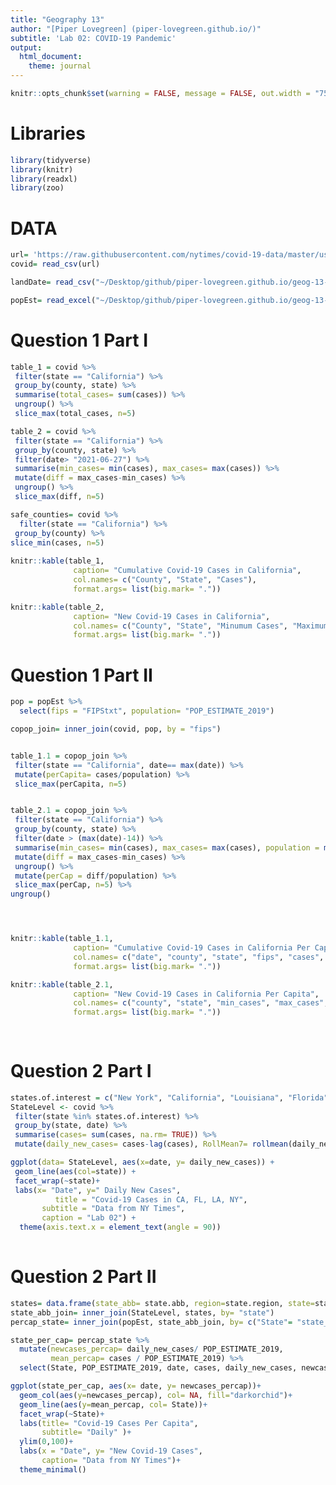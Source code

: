 ```yaml
---
title: "Geography 13"
author: "[Piper Lovegreen] (piper-lovegreen.github.io/)"
subtitle: 'Lab 02: COVID-19 Pandemic'
output:
  html_document:
    theme: journal
---
```

```r
knitr::opts_chunk$set(warning = FALSE, message = FALSE, out.width = "75%", fig.align = 'center')
```

# Libraries
```r
library(tidyverse)
library(knitr)
library(readxl)
library(zoo)
```

# DATA 

```r
url= 'https://raw.githubusercontent.com/nytimes/covid-19-data/master/us-counties.csv'
covid= read_csv(url)

landDate= read_csv("~/Desktop/github/piper-lovegreen.github.io/geog-13-labs/data/landdata-states.csv")

popEst= read_excel("~/Desktop/github/piper-lovegreen.github.io/geog-13-labs/data/PopulationEstimates.xls", skip=2)

```

# Question 1 Part I

```r
table_1 = covid %>% 
 filter(state == "California") %>% 
 group_by(county, state) %>% 
 summarise(total_cases= sum(cases)) %>% 
 ungroup() %>%  
 slice_max(total_cases, n=5)

table_2 = covid %>% 
 filter(state == "California") %>% 
 group_by(county, state) %>% 
 filter(date> "2021-06-27") %>% 
 summarise(min_cases= min(cases), max_cases= max(cases)) %>% 
 mutate(diff = max_cases-min_cases) %>% 
 ungroup() %>%  
 slice_max(diff, n=5)  

safe_counties= covid %>% 
  filter(state == "California") %>% 
 group_by(county) %>% 
slice_min(cases, n=5)
 
knitr::kable(table_1,
              caption= "Cumulative Covid-19 Cases in California",
              col.names= c("County", "State", "Cases"),
              format.args= list(big.mark= "."))

knitr::kable(table_2,
              caption= "New Covid-19 Cases in California",
              col.names= c("County", "State", "Minumum Cases", "Maximum Cases", "Difference"),
              format.args= list(big.mark= ".")) 

```
# Question 1 Part II
```r
pop = popEst %>% 
  select(fips = "FIPStxt", population= "POP_ESTIMATE_2019") 

copop_join= inner_join(covid, pop, by = "fips")


table_1.1 = copop_join %>% 
 filter(state == "California", date== max(date)) %>% 
 mutate(perCapita= cases/population) %>% 
 slice_max(perCapita, n=5)


table_2.1 = copop_join %>% 
 filter(state == "California") %>% 
 group_by(county, state) %>% 
 filter(date > (max(date)-14)) %>% 
 summarise(min_cases= min(cases), max_cases= max(cases), population = mean(population)) %>% 
 mutate(diff = max_cases-min_cases) %>% 
 ungroup() %>%  
 mutate(perCap = diff/population) %>% 
 slice_max(perCap, n=5) %>% 
ungroup()




knitr::kable(table_1.1,
              caption= "Cumulative Covid-19 Cases in California Per Capita",
              col.names= c("date", "county", "state", "fips", "cases", "deaths", "population", "perCapita"),
              format.args= list(big.mark= ".")) 

knitr::kable(table_2.1,
              caption= "New Covid-19 Cases in California Per Capita",
              col.names= c("county", "state", "min_cases", "max_cases", "population", "diff", "perCap"),
              format.args= list(big.mark= "."))
              
              

```

# Question 2 Part I

```r

states.of.interest = c("New York", "California", "Louisiana", "Florida")
StateLevel <- covid %>% 
 filter(state %in% states.of.interest) %>% 
 group_by(state, date) %>% 
 summarise(cases= sum(cases, na.rm= TRUE)) %>% 
 mutate(daily_new_cases= cases-lag(cases), RollMean7= rollmean(daily_new_cases, 7,fill= NA, align="right"))

ggplot(data= StateLevel, aes(x=date, y= daily_new_cases)) +
 geom_line(aes(col=state)) +
 facet_wrap(~state)+
 labs(x= "Date", y=" Daily New Cases",
          title = "Covid-19 Cases in CA, FL, LA, NY",
       subtitle = "Data from NY Times",
       caption = "Lab 02") +
  theme(axis.text.x = element_text(angle = 90))
      


```
# Question 2 Part II
```r
states= data.frame(state_abb= state.abb, region=state.region, state=state.name)
state_abb_join= inner_join(StateLevel, states, by= "state")
percap_state= inner_join(popEst, state_abb_join, by= c("State"= "state_abb"))

state_per_cap= percap_state %>% 
  mutate(newcases_percap= daily_new_cases/ POP_ESTIMATE_2019,
         mean_percap= cases / POP_ESTIMATE_2019) %>% 
  select(State, POP_ESTIMATE_2019, date, cases, daily_new_cases, newcases_percap, mean_percap)

ggplot(state_per_cap, aes(x= date, y= newcases_percap))+
  geom_col(aes(y=newcases_percap), col= NA, fill="darkorchid")+
  geom_line(aes(y=mean_percap, col= State))+
  facet_wrap(~State)+
  labs(title= "Covid-19 Cases Per Capita",
       subtitle= "Daily" )+
  ylim(0,100)+
  labs(x = "Date", y= "New Covid-19 Cases",
       caption= "Data from NY Times")+
  theme_minimal()
```


